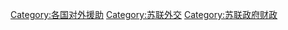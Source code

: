 [[Category:各国对外援助|Category:各国对外援助]]
[[Category:苏联外交|Category:苏联外交]]
[[Category:苏联政府财政|Category:苏联政府财政]]